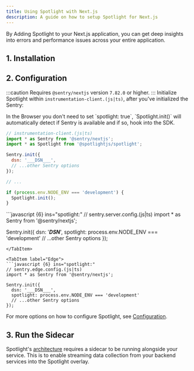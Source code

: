 ```yaml
---
title: Using Spotlight with Next.js
description: A guide on how to setup Spotlight for Next.js
---
```



By Adding Spotlight to your Next.js application, you can get deep insights into errors and performance issues across your entire application.

## 1. Installation

<InstallCommand />

## 2. Configuration

:::caution
  Requires `@sentry/nextjs` version `7.82.0` or higher.
:::
Initialize Spotlight within `instrumentation-client.(js|ts)`, after you've initialized the Sentry:

<Tabs>

<TabItem label="Client">
In the Browser you don't need to set `spotlight: true`, `Spotlight.init()` will automatically detect if Sentry is available and if so, hook into the SDK.

```javascript {3, 12-14}
// instrumentation-client.(js|ts)
import * as Sentry from '@sentry/nextjs';
import * as Spotlight from '@spotlightjs/spotlight';

Sentry.init({
  dsn: '___DSN___',
  // ...other Sentry options
});

// ...

if (process.env.NODE_ENV === 'development') {
  Spotlight.init();
}
```
</TabItem>

<TabItem label="Server">
```javascript {6} ins="spotlight:"
// sentry.server.config.(js|ts)
import * as Sentry from '@sentry/nextjs';

Sentry.init({
  dsn: '___DSN___',
  spotlight: process.env.NODE_ENV === 'development'
  // ...other Sentry options
});
```
</TabItem>

<TabItem label="Edge">
```javascript {6} ins="spotlight:"
// sentry.edge.config.(js|ts)
import * as Sentry from '@sentry/nextjs';

Sentry.init({
  dsn: '___DSN___',
  spotlight: process.env.NODE_ENV === 'development'
  // ...other Sentry options
});
```
</TabItem>

</Tabs>

For more options on how to configure Spotlight, see [Configuration](/reference/configuration/).



## 3. Run the Sidecar

Spotlight's [architecture](/architecture/) requires a sidecar to be running alongside your service. This is to enable streaming data collection from your backend services into the Spotlight overlay.

<CardGrid>
  <LinkCard title="Vite" href="/sidecar/vite/" />
  <LinkCard title="Webpack" href="/sidecar/webpack/" />
  <LinkCard title="Other" href="/sidecar/npx/" />
</CardGrid>
